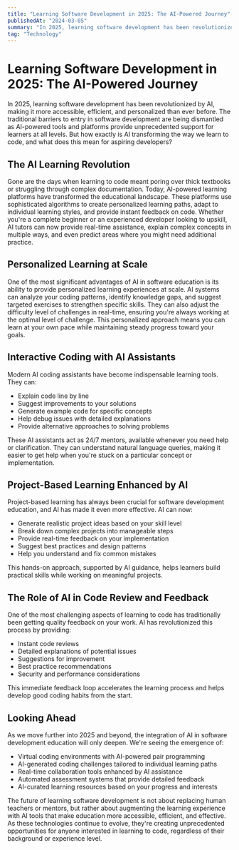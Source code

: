 ```yaml
---
title: "Learning Software Development in 2025: The AI-Powered Journey"
publishedAt: "2024-03-05"
summary: "In 2025, learning software development has been revolutionized by AI, making it more accessible, efficient, and personalized than ever before."
tag: "Technology"
---
```


# Learning Software Development in 2025: The AI-Powered Journey

In 2025, learning software development has been revolutionized by AI, making it more accessible, efficient, and personalized than ever before. The traditional barriers to entry in software development are being dismantled as AI-powered tools and platforms provide unprecedented support for learners at all levels. But how exactly is AI transforming the way we learn to code, and what does this mean for aspiring developers?

## The AI Learning Revolution

Gone are the days when learning to code meant poring over thick textbooks or struggling through complex documentation. Today, AI-powered learning platforms have transformed the educational landscape. These platforms use sophisticated algorithms to create personalized learning paths, adapt to individual learning styles, and provide instant feedback on code. Whether you're a complete beginner or an experienced developer looking to upskill, AI tutors can now provide real-time assistance, explain complex concepts in multiple ways, and even predict areas where you might need additional practice.

## Personalized Learning at Scale

One of the most significant advantages of AI in software education is its ability to provide personalized learning experiences at scale. AI systems can analyze your coding patterns, identify knowledge gaps, and suggest targeted exercises to strengthen specific skills. They can also adjust the difficulty level of challenges in real-time, ensuring you're always working at the optimal level of challenge. This personalized approach means you can learn at your own pace while maintaining steady progress toward your goals.

## Interactive Coding with AI Assistants

Modern AI coding assistants have become indispensable learning tools. They can:

- Explain code line by line
- Suggest improvements to your solutions
- Generate example code for specific concepts
- Help debug issues with detailed explanations
- Provide alternative approaches to solving problems

These AI assistants act as 24/7 mentors, available whenever you need help or clarification. They can understand natural language queries, making it easier to get help when you're stuck on a particular concept or implementation.

## Project-Based Learning Enhanced by AI

Project-based learning has always been crucial for software development education, and AI has made it even more effective. AI can now:

- Generate realistic project ideas based on your skill level
- Break down complex projects into manageable steps
- Provide real-time feedback on your implementation
- Suggest best practices and design patterns
- Help you understand and fix common mistakes

This hands-on approach, supported by AI guidance, helps learners build practical skills while working on meaningful projects.

## The Role of AI in Code Review and Feedback

One of the most challenging aspects of learning to code has traditionally been getting quality feedback on your work. AI has revolutionized this process by providing:

- Instant code reviews
- Detailed explanations of potential issues
- Suggestions for improvement
- Best practice recommendations
- Security and performance considerations

This immediate feedback loop accelerates the learning process and helps develop good coding habits from the start.

## Looking Ahead

As we move further into 2025 and beyond, the integration of AI in software development education will only deepen. We're seeing the emergence of:

- Virtual coding environments with AI-powered pair programming
- AI-generated coding challenges tailored to individual learning paths
- Real-time collaboration tools enhanced by AI assistance
- Automated assessment systems that provide detailed feedback
- AI-curated learning resources based on your progress and interests

The future of learning software development is not about replacing human teachers or mentors, but rather about augmenting the learning experience with AI tools that make education more accessible, efficient, and effective. As these technologies continue to evolve, they're creating unprecedented opportunities for anyone interested in learning to code, regardless of their background or experience level.
